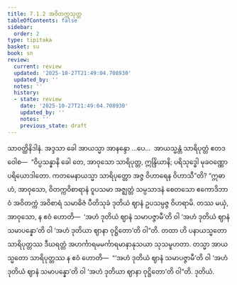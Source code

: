 ```yaml
---
title: 7.1.2 အဝိတက္ကသုတ္တ
tableOfContents: false
sidebar:
  order: 2
type: tipitaka
basket: su
book: sn
review:
  current: review
  updated: '2025-10-27T21:49:04.708930'
  updated_by: ''
  notes: ''
  history:
  - state: review
    date: '2025-10-27T21:49:04.708930'
    updated_by: ''
    notes: ''
    previous_state: draft
---
```



<ReviewStatus review={frontmatter.review} showDetails={true} />

<HypothesisAnnotation frontmatter={frontmatter} />

<DynamicBreadcrumb />

<Division number="333" book="sn" e="ch" v="18" p="328">

<Paragraph number="1121" book="sn">
သာဝတ္ထိနိဒါနံ. အဒ္ဒသာ ခေါ အာယသ္မာ အာနန္ဒော …ပေ…  အာယသ္မန္တံ သာရိပုတ္တံ ဧတဒဝေါစ—  “ဝိပ္ပသန္နာနိ ခေါ တေ, အာဝုသော သာရိပုတ္တ, ဣန္ဒြိယာနိ; ပရိသုဒ္ဓေါ မုခဝဏ္ဏော ပရိယောဒါတော. ကတမေနာယသ္မာ သာရိပုတ္တော အဇ္ဇ ဝိဟာရေန ဝိဟာသီ”တိ?
</Paragraph>

<Paragraph number="1122" book="sn">
“ဣဓာဟံ, အာဝုသော, ဝိတက္ကဝိစာရာနံ ဝူပသမာ အဇ္ဈတ္တံ သမ္ပသာဒနံ စေတသော ဧကောဒိဘာဝံ အဝိတက္ကံ အဝိစာရံ သမာဓိဇံ ပီတိသုခံ ဒုတိယံ ဈာနံ ဥပသမ္ပဇ္ဇ ဝိဟရာမိ. တဿ မယှံ, အာဝုသော, န ဧဝံ ဟောတိ—  ‘အဟံ ဒုတိယံ ဈာနံ သမာပဇ္ဇာမီ’တိ ဝါ ‘အဟံ ဒုတိယံ ဈာနံ သမာပန္နော’တိ ဝါ ‘အဟံ ဒုတိယာ ဈာနာ ဝုဋ္ဌိတော’တိ ဝါ”တိ. တထာ ဟိ ပနာယသ္မတော သာရိပုတ္တဿ ဒီဃရတ္တံ အဟင်္ကာရမမင်္ကာရမာနာနုသယာ သုသမူဟတာ. တသ္မာ အာယသ္မတော သာရိပုတ္တဿ န ဧဝံ ဟောတိ—  “‘အဟံ ဒုတိယံ ဈာနံ သမာပဇ္ဇာမီ’တိ ဝါ ‘အဟံ ဒုတိယံ ဈာနံ သမာပန္နော’တိ ဝါ ‘အဟံ ဒုတိယာ ဈာနာ ဝုဋ္ဌိတော’တိ ဝါ”တိ.

</Paragraph>
</Division>

<Paragraph number="1123" type="center" book="sn">
ဒုတိယံ.
</Paragraph>